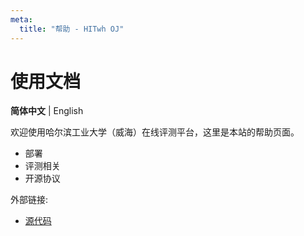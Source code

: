 ```yaml
---
meta:
  title: "帮助 - HITwh OJ"
---
```



# 使用文档

**简体中文** | <Link to="/docs">English</Link>

欢迎使用哈尔滨工业大学（威海）在线评测平台，这里是本站的帮助页面。

- <Link to="deploy">部署</Link>
- <Link to="judge">评测相关</Link>
- <Link to="license">开源协议</Link>

外部链接:

- [源代码][gitlab]

[gitlab]: https://git.hit.edu.cn/hitwhoj/hitwhoj
